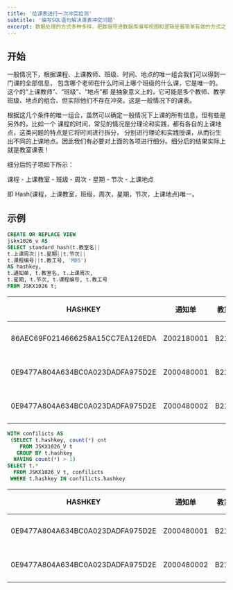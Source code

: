 ```yaml
---
title: '给课表进行一次冲突检测'
subtitle: '编写SQL语句解决课表冲突问题'
excerpt: 数据处理的方式多种多样，把数据导进数据库编写视图和逻辑是最简单有效的方式之一，数据库不仅为我们提供了多种数据存储类型，还内置了很多常用的函数，扩展开来还可以做简单的模型训练呢......
---
```


## 开始
一般情况下，根据课程、上课教师、班级、时间、地点的唯一组合我们可以得到一门课的全部信息，
包含哪个老师在什么时间上哪个班级的什么课，它是唯一的。这个的“上课教师”、“班级”、“地点”都
是抽象意义上的，它可能是多个教师、教学班级、地点的组合、但实际他们不存在冲突。这是一般情况下的课表。

根据这几个条件的唯一组合，虽然可以确定一般情况下上课的所有信息，但有些是另外的，比如一个
课程的时间，常见的情况是分理论和实践，都有各自的上课地点，这类问题的特点是它将时间进行拆分，
分别进行理论和实践授课，从而衍生出不同的上课地点。因此我们有必要对上面的各项进行细分。细分后的结果实际上就是教室课表！

细分后的子项如下所示：

课程 - 上课教室 - 班级 - 周次 - 星期 - 节次 - 上课地点

即 Hash(课程，上课教室，班级，周次，星期，节次，上课地点)唯一。

## 示例

```sql
CREATE OR REPLACE VIEW 
jskx1026_v AS
SELECT standard_hash(t.教室名||
t.上课周次||t.星期||t.节次||
t.课程编号||t.教工号, 'MD5') 
AS hashkey,
t.通知单, t.教室名, t.上课周次, 
t.星期, t.节次, t.课程编号, t.教工号
FROM JSKX1026 t;

```
|             HASHKEY             |         通知单      |  教室 |   周次  |  星期  |  节次 | 课程编号 | 工号 |
|---------------------------------|---------------------|-------|---------|--------|------|----------|------|
86AEC69F0214666258A15CC7EA126EDA	|Z002180001	|B211	|2-16	|星期二	|3-5	|00218	|1859
0E9477A804A634BC0A023DADFA975D2E	|Z000480001	|B211	|1-16	|星期一	|3-5	|00048	|1772
0E9477A804A634BC0A023DADFA975D2E	|Z000480002	|B211	|1-16	|星期一	|3-5	|00048	|1772


```sql
WITH confilicts AS
 (SELECT t.hashkey, count(*) cnt
    FROM JSKX1026_V t
   GROUP BY t.hashkey
  HAVING count(*) > 1)
SELECT t.*
  FROM JSKX1026_V t, confilicts
 WHERE t.hashkey IN confilicts.hashkey
```

|             HASHKEY             |         通知单      |  教室 |   周次  |  星期  |  节次 | 课程编号 | 工号 |
|---------------------------------|---------------------|-------|---------|--------|------|----------|------|
0E9477A804A634BC0A023DADFA975D2E	|Z000480001	|B211	|1-16	|星期一	|3-5	|00048 |1772
0E9477A804A634BC0A023DADFA975D2E	|Z000480002	|B211	|1-16	|星期一	|3-5	|00048	|1772
